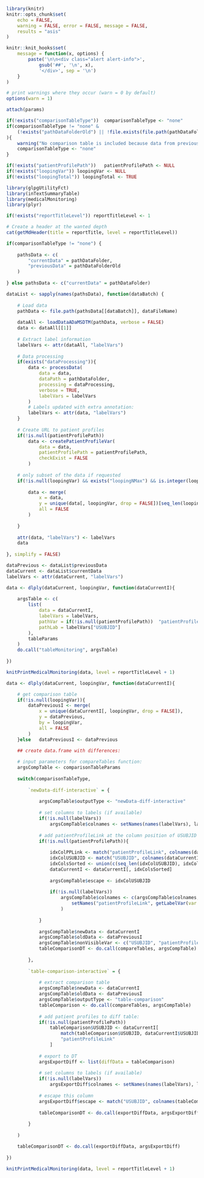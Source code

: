 
<!--- 
This report display a listing table for a dataset and variables of interest.

Input parameters:
 
* Report-specific:
- reportTitle: string with report title
- reportTitleLevel: integer with level of the report title, 1 for chapter, 2 for section, ...
- dataFileName: string with name of the file of interest
- dataProcessing (optional): list with parameters for data processing, see ? medicalMonitoring::processData
- tableParams: list with any parameters for the table, see ? medicalMonitoring::tableMonitoring
(besides data/labelVars/pathVar/pathLab)
- comparisonTableType (optional): string with type of comparison table, either: 'none' (by default), 'newData-diff-interactive' or 'table-comparison-interactive'
- comparisonTableParams (optional): list with parameters for the comparison table, see ? glpgUtilityFct::compareTables
- loopingVar (optional): character vector with variables to loop over, a listing will be created for each combination of groups of this variable
- loopingNMax (optional): integer with maximal number of groups to consider (all by default)

* General:
- pathDataFolder: string with path to the data folder
- pathDataFolderOld (optional): string with path to the folder for old data
- patientProfilePath: string with relative path where patient profiles are stored

-->


```r

library(knitr)
knitr::opts_chunk$set(
	echo = FALSE, 
	warning = FALSE, error = FALSE, message = FALSE, 
	results = "asis"
)

knitr::knit_hooks$set(
	message = function(x, options) {
		paste('\n\n<div class="alert alert-info">',
			gsub('##', '\n', x),
			'</div>', sep = '\n')
	}
)

# print warnings where they occur (warn = 0 by default)
options(warn = 1)

```

```r

attach(params)

if(!exists("comparisonTableType"))	comparisonTableType <- "none"
if(comparisonTableType != "none" & 
	(!exists("pathDataFolderOld") || !file.exists(file.path(pathDataFolderOld, dataFileName)))
){
	warning("No comparison table is included because data from previous batch is not available.")
	comparisonTableType <- "none"
}

if(!exists("patientProfilePath"))	patientProfilePath <- NULL
if(!exists("loopingVar")) loopingVar <- NULL
if(!exists("loopingTotal"))	loopingTotal <- TRUE

```

```r

library(glpgUtilityFct)
library(inTextSummaryTable)
library(medicalMonitoring)
library(plyr)

```

```r

if(!exists("reportTitleLevel"))	reportTitleLevel <- 1

# Create a header at the wanted depth
cat(getMdHeader(title = reportTitle, level = reportTitleLevel))

```

```r

if(comparisonTableType != "none") {
	
	pathsData <- c(
		"currentData" = pathDataFolder,
		"previousData" = pathDataFolderOld
	)	
	
} else pathsData <- c("currentData" = pathDataFolder)

dataList <- sapply(names(pathsData), function(dataBatch) {
			
	# Load data
	pathData <- file.path(pathsData[[dataBatch]], dataFileName)
	
	dataAll <- loadDataADaMSDTM(pathData, verbose = FALSE)
	data <- dataAll[[1]]
	
	# Extract label information
	labelVars <- attr(dataAll, "labelVars")
	
	# Data processing 
	if(exists("dataProcessing")){
		data <- processData(
			data = data, 
			dataPath = pathDataFolder,
			processing = dataProcessing,
			verbose = TRUE,
			labelVars = labelVars
		)
		# Labels updated with extra annotation:
		labelVars <- attr(data, "labelVars")
	}
	
	# Create URL to patient profiles
	if(!is.null(patientProfilePath))
		data <- createPatientProfileVar(
			data = data, 
			patientProfilePath = patientProfilePath,
			checkExist = FALSE
		)
	
	# only subset of the data if requested
	if(!is.null(loopingVar) && exists("loopingNMax") &&	is.integer(loopingNMax)){
		
		data <- merge(
			x = data,
			y = unique(data[, loopingVar, drop = FALSE])[seq_len(loopingNMax), , drop = FALSE],
			all = FALSE
		)
		
	}
	
    attr(data, "labelVars") <- labelVars
	data
	
}, simplify = FALSE)

dataPrevious <- dataList$previousData
dataCurrent <- dataList$currentData
labelVars <- attr(dataCurrent, "labelVars")

```

```r

data <- dlply(dataCurrent, loopingVar, function(dataCurrentI){
			
	argsTable <- c(
		list(
			data = dataCurrentI, 
			labelVars = labelVars,
			pathVar = if(!is.null(patientProfilePath))	"patientProfilePath",
			pathLab = labelVars["USUBJID"]
		),
		tableParams
	)
	do.call("tableMonitoring", argsTable)
	
})

knitPrintMedicalMonitoring(data, level = reportTitleLevel + 1)

```

```r

data <- dlply(dataCurrent, loopingVar, function(dataCurrentI){

	# get comparison table
	if(!is.null(loopingVar)){
		dataPreviousI <- merge(
			x = unique(dataCurrentI[, loopingVar, drop = FALSE]),
			y = dataPrevious,
			by = loopingVar,
			all = FALSE
		)
	}else	dataPreviousI <- dataPrevious

	## create data.frame with differences:
	
	# input parameters for compareTables function:
	argsCompTable <- comparisonTableParams
	
	switch(comparisonTableType, 
			
		`newData-diff-interactive` = {
			
			argsCompTable$outputType <- "newData-diff-interactive"
			
			# set columns to labels (if available)
			if(!is.null(labelVars))
				argsCompTable$colnames <- setNames(names(labelVars), labelVars)
			
			# add patientProfileLink at the column position of USUBJID
			if(!is.null(patientProfilePath)){
				
				idxColPPLink <- match("patientProfileLink", colnames(dataCurrentI))
				idxColUSUBJID <- match("USUBJID", colnames(dataCurrentI))
				idxColsSorted <- union(c(seq_len(idxColUSUBJID), idxColPPLink), seq_len(ncol(dataCurrentI)))
				dataCurrentI <- dataCurrentI[, idxColsSorted]
				
				argsCompTable$escape <- idxColUSUBJID 
				
				if(!is.null(labelVars))
					argsCompTable$colnames <- c(argsCompTable$colnames,
						setNames("patientProfileLink", getLabelVar(var = "USUBJID", labelVars = labelVars))
					)
				
			}
			
			argsCompTable$newData <- dataCurrentI
			argsCompTable$oldData <- dataPreviousI
			argsCompTable$nonVisibleVar <- c("USUBJID", "patientProfilesPath")
			tableComparisonDT <- do.call(compareTables, argsCompTable)
			
		},
		
		`table-comparison-interactive` = {
			
			# extract comparison table
			argsCompTable$newData <- dataCurrentI
			argsCompTable$oldData <- dataPreviousI
			argsCompTable$outputType <- "table-comparison"
			tableComparison <- do.call(compareTables, argsCompTable)
			
			# add patient profiles to diff table:
			if(!is.null(patientProfilePath))
				tableComparison$USUBJID <- dataCurrentI[
					match(tableComparison$USUBJID, dataCurrentI$USUBJID),
					"patientProfileLink"
				]
			
			# export to DT
			argsExportDiff <- list(diffData = tableComparison)			
			
			# set columns to labels (if available)
			if(!is.null(labelVars))
				argsExportDiff$colnames <- setNames(names(labelVars), labelVars)
			
			# escape this column
			argsExportDiff$escape <- match("USUBJID", colnames(tableComparison))-1
			
			tableComparisonDT <- do.call(exportDiffData, argsExportDiff)
			
		}
		
	)

	tableComparisonDT <- do.call(exportDiffData, argsExportDiff)
	
})

knitPrintMedicalMonitoring(data, level = reportTitleLevel + 1)

```